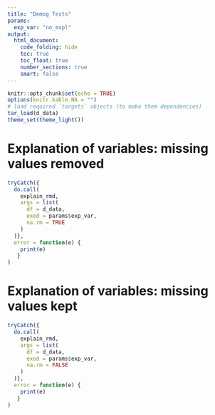```yaml
---
title: "Demog Tests"
params:
  exp_var: "no_expl"
output:
  html_document:
    code_folding: hide
    toc: true
    toc_float: true
    number_sections: true
    smart: false
---
```


```r
knitr::opts_chunk$set(echo = TRUE)
options(knitr.kable.NA = "")
# load required `targets` objects (to make them dependencies)
tar_load(d_data)
theme_set(theme_light())
```

# Explanation of variables: missing values removed

```r
tryCatch({
  do.call(
    explain_rmd,
    args = list(
      df = d_data,
      exed = params$exp_var,
      na.rm = TRUE
    )
  )},
  error = function(e) {
    print(e)
   }
)
```

# Explanation of variables: missing values kept

```r
tryCatch({
  do.call(
    explain_rmd,
    args = list(
      df = d_data,
      exed = params$exp_var,
      na.rm = FALSE
    )
  )},
  error = function(e) {
    print(e)
   }
)
```
